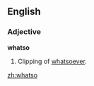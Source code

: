 ==English==

===Adjective===
'''whatso'''

# {{obsolete}} Clipping of [[whatsoever]].

[[zh:whatso]]